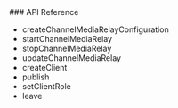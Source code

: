 
<PlatformWrapper platform="web">
### API Reference

* <Link to= "{{global.API_REF_WEB_ROOT}}/interfaces/iagorartc.html#createchannelmediarelayconfiguration">createChannelMediaRelayConfiguration</Link>
* <Link to= "{{global.API_REF_WEB_ROOT}}/interfaces/iagorartcclient.html#startchannelmediarelay">startChannelMediaRelay</Link>
* <Link to= "{{global.API_REF_WEB_ROOT}}/interfaces/iagorartcclient.html#stopchannelmediarelay">stopChannelMediaRelay</Link>
* <Link to= "{{global.API_REF_WEB_ROOT}}/interfaces/iagorartcclient.html#updatechannelmediarelay">updateChannelMediaRelay</Link>
* <Link to= "{{global.API_REF_WEB_ROOT}}/interfaces/iagorartc.html#createclient">createClient</Link>
* <Link to= "{{global.API_REF_WEB_ROOT}}/interfaces/iagorartcclient.html#publish">publish</Link>
* <Link to= "{{global.API_REF_WEB_ROOT}}/interfaces/iagorartcclient.html#setclientrole">setClientRole</Link>
* <Link to= "{{global.API_REF_WEB_ROOT}}/interfaces/iagorartcclient.html#leave">leave</Link>


</PlatformWrapper>
